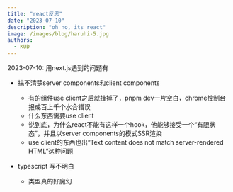 ```yaml
---
title: "react反思"
date: "2023-07-10"
description: "oh no, its react"
image: /images/blog/haruhi-5.jpg
authors:
  - KUD
---
```


2023-07-10:
用next.js遇到的问题有
- 搞不清楚server components和client components
  - 有的组件use client之后就挂掉了，pnpm dev一片空白，chrome控制台报成百上千个水合错误
  - 什么东西需要use client
  - 说到底，为什么react不能有这样一个hook，他能够接受一个“有限状态”，并且以server components的模式SSR渲染
  - use client的东西也出“Text content does not match server-rendered HTML“这种问题

- typescript 写不明白
  - 类型真的好魔幻
